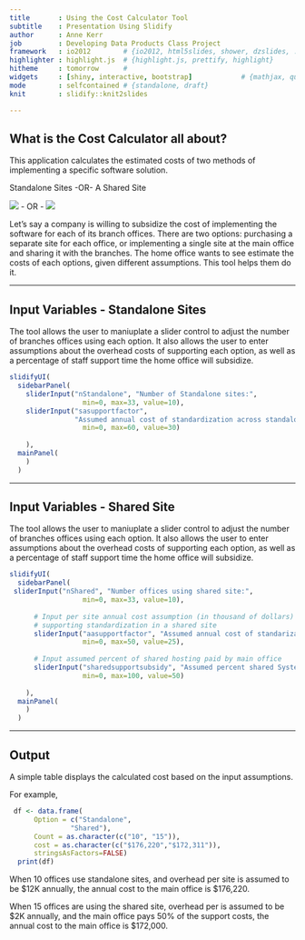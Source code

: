 ```yaml
---
title       : Using the Cost Calculator Tool
subtitle    : Presentation Using Slidify
author      : Anne Kerr
job         : Developing Data Products Class Project
framework   : io2012        # {io2012, html5slides, shower, dzslides, ...}
highlighter : highlight.js  # {highlight.js, prettify, highlight}
hitheme     : tomorrow      # 
widgets     : [shiny, interactive, bootstrap]            # {mathjax, quiz, bootstrap}
mode        : selfcontained # {standalone, draft}
knit        : slidify::knit2slides

---
```




## What is the Cost Calculator all about?


This application calculates the estimated costs of two methods 
of implementing a specific software solution.

Standalone Sites    -OR-   A Shared Site

![](/assets/sasmall.jpg)      - OR -
![](/assets/shsmall.jpg)


Let's say a company is willing to subsidize the cost of implementing the software for each of its branch offices. There are two options: purchasing a separate site for each office, or implementing a single site at the main office and sharing it with the branches. The home office wants to see estimate the costs of each options, given different assumptions. This tool helps them do it. 

---

## Input Variables - Standalone Sites


The tool allows the user to maniuplate a slider control to adjust the number of branches offices using each option. It also allows the user to enter assumptions about the overhead costs of supporting each option, as well as a percentage of staff support time the home office will subsidize.

```r
slidifyUI(
  sidebarPanel(
    sliderInput("nStandalone", "Number of Standalone sites:", 
                  min=0, max=33, value=10),
    sliderInput("sasupportfactor", 
                "Assumed annual cost of standardization across standalone sites: ($K)", 
                  min=0, max=60, value=30)
   
    ),
  mainPanel(
    )
  )
```



---


## Input Variables - Shared Site


The tool allows the user to maniuplate a slider control to adjust the number of branches offices using each option. It also allows the user to enter assumptions about the overhead costs of supporting each option, as well as a percentage of staff support time the home office will subsidize.

```r
slidifyUI(
  sidebarPanel(
 sliderInput("nShared", "Number offices using shared site:", 
                  min=0, max=33, value=10),
      
      # Input per site annual cost assumption (in thousand of dollars) main office will incur 
      # supporting standardization in a shared site
      sliderInput("aasupportfactor", "Assumed annual cost of standarization in shared site: ($K)", 
                  min=0, max=50, value=25),
      
      # Input assumed percent of shared hosting paid by main office 
      sliderInput("sharedsupportsubsidy", "Assumed percent shared Systems Admin paid by main office: (%)", 
                  min=0, max=100, value=50)
   
    ),
  mainPanel(
    )
  )
```

---


## Output

A simple table displays the calculated cost based on the input assumptions.

For example, 

```r
 df <- data.frame(
      Option = c("Standalone", 
               "Shared"),
      Count = as.character(c("10", "15")), 
      cost = as.character(c("$176,220","$172,311")),
      stringsAsFactors=FALSE)
  print(df)
```

When 10 offices use standalone sites, and overhead per site is assumed to be $12K annually, the annual cost to the main office is $176,220.

When 15 offices are using the shared site, overhead per is assumed to be $2K annually, and the main office pays 50% of the support costs, the annual cost to the main office is $172,000.


